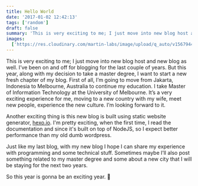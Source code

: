 ```yaml
---
title: Hello World
date: '2017-01-02 12:42:13'
tags: ['random']
draft: false
summary: 'This is very exciting to me; I just move into new blog host and new blog as well. I’ve been on and off for blogging for the last couple of years. But this year, along with my decision to take a master degree, I want to start a new fresh chapter of my blog. First of all, I’m going to move from Jakarta, Indonesia to Melbourne, Australia to continue my education.'
images:
  ['https://res.cloudinary.com/martin-labs/image/upload/q_auto/v1567944992/Blog/hello-world.png']
---
```


This is very exciting to me; I just move into new blog host and new blog as well. I’ve been on and off for blogging for the last couple of years. But this year, along with my decision to take a master degree, I want to start a new fresh chapter of my blog. First of all, I’m going to move from Jakarta, Indonesia to Melbourne, Australia to continue my education. I take Master of Information Technology at the University of Melbourne. It’s a very exciting experience for me, moving to a new country with my wife, meet new people, experience the new culture. I’m looking forward to it.

Another exciting thing is this new blog is built using static website generator, [hexo.io](https://hexo.io). I'm pretty exciting, when the first time, I read the documentation and since it's built on top of NodeJS, so I expect better performance than my old dumb wordpress.

Just like my last blog, with my new blog I hope I can share my experience with programming and some technical stuff. Sometimes maybe I’ll also post something related to my master degree and some about a new city that I will be staying for the next two years.

So this year is gonna be an exciting year. 🙂
